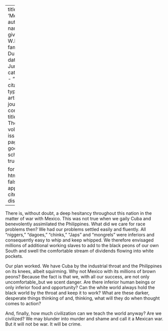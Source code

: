 
---
title: 'Mexico'
author:
  - name:
      given: W.E.B.
      family: Du Bois
date: Jun. 1914
categories: 
  - ""
citation: 
  type: article-journal
  container-title: The Crisis
  volume: 8
  issue: 2
  page: 79
google-scholar: true

format:
  html:
    toc: false
    appendix-cite-as: display
---



There is, without doubt, a deep hesitancy throughout this nation in the
matter of war with Mexico. This was not true when we gaily Cuba and
benevolently assimilated the Philippines. What did we care for race problems then? We had our problems settled easily and
fluently. All "niggers," "dagoes," "chinks," "Japs" and "mongrels" were
inferiors and consequently easy to whip and keep whipped. We therefore
envisaged millions of additional working slaves to add to the black
peons of our own South and swell the comfortable stream of dividends
flowing into white pockets.

Our plan worked. We have Cuba by the industrial throat and the
Philippines on its knees, albeit squirming. Why not Mexico with its
millions of brown peons? Because the fact is that we, with all our
success, are not only uncomfortable,,but we scent danger. Are there
inferior human beings or only inferior food and opportunity? Can the
white world always hold the black world by the throat and keep it to
work? What are these darker, desperate things thinking of and, thinking,
what will they do when thought comes to action?

And, finally, how much civilization can we teach the world anyway? Are
we civilized? We may blunder into murder and shame and call it a Mexican
war. But it will not be war. It will be crime.
